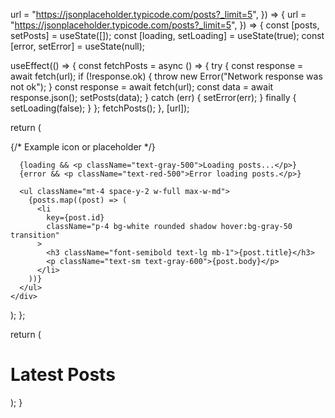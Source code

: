 
  url = "https://jsonplaceholder.typicode.com/posts?_limit=5",
}) => {
  url = "https://jsonplaceholder.typicode.com/posts?_limit=5",
}) => {
  const [posts, setPosts] = useState([]);
  const [loading, setLoading] = useState(true);
  const [error, setError] = useState(null);

  useEffect(() => {
    const fetchPosts = async () => {
      try {
        const response = await fetch(url);
        if (!response.ok) {
          throw new Error("Network response was not ok");
        }
        const response = await fetch(url);
        const data = await response.json();
        setPosts(data);
      } catch (err) {
        setError(err);
      } finally {
        setLoading(false);
      }
    };
    fetchPosts();
  }, [url]);

  return (
    <div className="flex flex-col items-center justify-center p-10">
      <div className="relative w-12 h-12 mb-4">
        {/* Example icon or placeholder */}
        <span className="absolute inset-0 bg-gray-300 rounded-full" />
      </div>

      {loading && <p className="text-gray-500">Loading posts...</p>}
      {error && <p className="text-red-500">Error loading posts.</p>}

      <ul className="mt-4 space-y-2 w-full max-w-md">
        {posts.map((post) => (
          <li
            key={post.id}
            className="p-4 bg-white rounded shadow hover:bg-gray-50 transition"
          >
            <h3 className="font-semibold text-lg mb-1">{post.title}</h3>
            <p className="text-sm text-gray-600">{post.body}</p>
          </li>
        ))}
      </ul>
    </div>
  );
};

  return (
    <div className="min-h-screen bg-gray-100 p-6">
      <h1 className="text-2xl font-bold mb-6">Latest Posts</h1>
      <PostList url="https://jsonplaceholder.typicode.com/posts?_limit=10" />
    </div>
  );
}